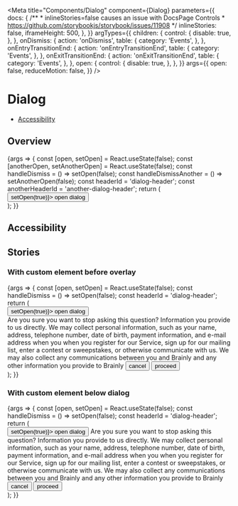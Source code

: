 

<Meta
  title="Components/Dialog"
  component={Dialog}
  parameters={{
    docs: {
      /**
       * inlineStories=false causes an issue with DocsPage Controls
       * https://github.com/storybookjs/storybook/issues/11908
       */
      inlineStories: false,
      iframeHeight: 500,
    },
  }}
  argTypes={{
    children: {
      control: {
        disable: true,
      },
    },
    onDismiss: {
      action: 'onDismiss',
      table: {
        category: 'Events',
      },
    },
    onEntryTransitionEnd: {
      action: 'onEntryTransitionEnd',
      table: {
        category: 'Events',
      },
    },
    onExitTransitionEnd: {
      action: 'onExitTransitionEnd',
      table: {
        category: 'Events',
      },
    },
    open: {
      control: {
        disable: true,
      },
    },
  }}
  args={{
    open: false,
    reduceMotion: false,
  }}
/>

# Dialog

- [Accessibility](#accessibility)

## Overview

<Canvas>
  <Story name="Default">
    {args => {
      const [open, setOpen] = React.useState(false);
      const [anotherOpen, setAnotherOpen] = React.useState(false);
      const handleDismiss = () => setOpen(false);
      const handleDismissAnother = () => setAnotherOpen(false);
      const headerId = 'dialog-header';
      const anotherHeaderId = 'another-dialog-header';
      return (
        <div>
          <Button type="solid-mint" onClick={() => setOpen(true)}>
            open dialog
          </Button>
          <Dialog
            {...args}
            open={open}
            onDismiss={handleDismiss}
            labelledBy={headerId}
          >
            <DialogCloseButton onClick={handleDismiss} />
            <DialogHeader id={headerId}>
              <Flex marginBottom="m">
                <Headline>
                  Are you sure you want to stop asking this question?
                </Headline>
              </Flex>
            </DialogHeader>
            <DialogBody>
              <Flex marginBottom="m">
                Information you provide to us directly. We may collect personal
                information, such as your name, address, telephone number, date
                of birth, payment information, and e-mail address when you when
                you register for our Service, sign up for our mailing list,
                enter a contest or sweepstakes, or otherwise communicate with
                us. We may also collect any communications between you and
                Brainly and any other information you provide to Brainly
              </Flex>
              <Flex marginBottom="m">
                <Link
                  as="button"
                  onClick={() => setAnotherOpen(true)}
                  onKeyDown={({key}) => key === 'Enter' && setAnotherOpen(true)}
                >
                  Open another dialog
                </Link>
              </Flex>
              <Flex justifyContent="flex-end" className="sg-space-x-s">
                <Button type="outline" onClick={handleDismiss}>
                  cancel
                </Button>
                <Button type="solid">proceed</Button>
              </Flex>
            </DialogBody>
          </Dialog>
          <Dialog
            {...args}
            size="s"
            open={anotherOpen}
            onDismiss={handleDismissAnother}
            labelledBy={anotherHeaderId}
          >
            <DialogCloseButton onClick={handleDismissAnother} />
            <DialogHeader id={anotherHeaderId}>
              <Flex marginBottom="m">
                <Headline>
                  Are you really sure you want to stop asking this question?
                </Headline>
              </Flex>
            </DialogHeader>
            <DialogBody>
              <Flex justifyContent="flex-end" className="sg-space-x-s">
                <Button type="outline" onClick={handleDismissAnother}>
                  cancel
                </Button>
                <Button type="solid">proceed</Button>
              </Flex>
            </DialogBody>
          </Dialog>
        </div>
      );
    }}
  </Story>
</Canvas>

<ArgsTable story="Default"/>

## Accessibility

<DialogA11y />

## Stories

### With custom element before overlay

<Canvas>
    <Story name="WithCustomElementBeforeOverlay">
        {args => {
            const [open, setOpen] = React.useState(false);
            const handleDismiss = () => setOpen(false);
            const headerId = 'dialog-header';
            return (
                <div>
                    <Button type="solid-mint" onClick={() => setOpen(true)}>
                        open dialog
                    </Button>
                    <DialogContextProvider
                        {...args}
                        open={open}
                        onDismiss={handleDismiss}
                        labelledBy={headerId}>
                        <BaseDialogOverlay>
                            <div
                                style={{
                                    position: 'absolute',
                                    height: '100%',
                                    width: '100%',
                                    backgroundImage:
                                        "url('https://i.picsum.photos/id/350/1000/1000.jpg?hmac=K8UpYK9kXINCijZuHxZF1DIV9JVWMf7fCfuDL3Gtddc')",
                                    backgroundSize: 'cover',
                                }}
                            />
                            <BaseDialogContainer>
                                <BaseDialogContent>
                                    <DialogCloseButton onClick={handleDismiss}/>
                                    <DialogHeader id={headerId}>
                                        <Flex marginBottom="m">
                                            <Headline>
                                                Are you sure you want to stop asking this question?
                                            </Headline>
                                        </Flex>
                                    </DialogHeader>
                                    <DialogBody>
                                        <Flex marginBottom="m">
                                            Information you provide to us directly. We may collect personal
                                            information, such as your name, address, telephone number, date
                                            of birth, payment information, and e-mail address when you when
                                            you register for our Service, sign up for our mailing list,
                                            enter a contest or sweepstakes, or otherwise communicate with
                                            us. We may also collect any communications between you and
                                            Brainly and any other information you provide to Brainly
                                        </Flex>
                                        <Flex justifyContent="flex-end" className="sg-space-x-s">
                                            <Button type="outline" onClick={handleDismiss}>
                                                cancel
                                            </Button>
                                            <Button type="solid">proceed</Button>
                                        </Flex>
                                    </DialogBody>
                                </BaseDialogContent>
                            </BaseDialogContainer>
                        </BaseDialogOverlay>
                    </DialogContextProvider>
                </div>
            );
        }}
    </Story>
</Canvas>

### With custom element below dialog

<Canvas>
    <Story name="WithCustomElementBelowDialog">
        {args => {
            const [open, setOpen] = React.useState(false);
            const handleDismiss = () => setOpen(false);
            const headerId = 'dialog-header';
            return (
                <div>
                    <Button type="solid-mint" onClick={() => setOpen(true)}>
                        open dialog
                    </Button>
                    <DialogContextProvider
                        {...args}
                        open={open}
                        onDismiss={handleDismiss}
                        labelledBy={headerId}>
                        <BaseDialogOverlay>
                            <BaseDialogContainer>
                                <BaseDialogContent>
                                    <DialogCloseButton onClick={handleDismiss}/>
                                    <DialogHeader id={headerId}>
                                        <Flex marginBottom="m">
                                            <Headline>
                                                Are you sure you want to stop asking this question?
                                            </Headline>
                                        </Flex>
                                    </DialogHeader>
                                    <DialogBody>
                                        <Flex marginBottom="m">
                                            Information you provide to us directly. We may collect personal
                                            information, such as your name, address, telephone number, date
                                            of birth, payment information, and e-mail address when you when
                                            you register for our Service, sign up for our mailing list,
                                            enter a contest or sweepstakes, or otherwise communicate with
                                            us. We may also collect any communications between you and
                                            Brainly and any other information you provide to Brainly
                                        </Flex>
                                        <Flex justifyContent="flex-end" className="sg-space-x-s">
                                            <Button type="outline" onClick={handleDismiss}>
                                                cancel
                                            </Button>
                                            <Button type="solid">proceed</Button>
                                        </Flex>
                                    </DialogBody>
                                </BaseDialogContent>
                                <div style={{
                                    height: '250px', width: '970px', marginTop: '1rem', background: 'green', backgroundImage:
                                        "url('https://i.picsum.photos/id/473/970/250.jpg?hmac=qercOFBheyXUfKsZztEkkL06_o3_Ld-u7Xw4AGMd2wo')",
                                    backgroundSize: 'cover',
                                }}/>
                            </BaseDialogContainer>
                        </BaseDialogOverlay>
                    </DialogContextProvider>
                </div>
            );
        }}
    </Story>
</Canvas>
